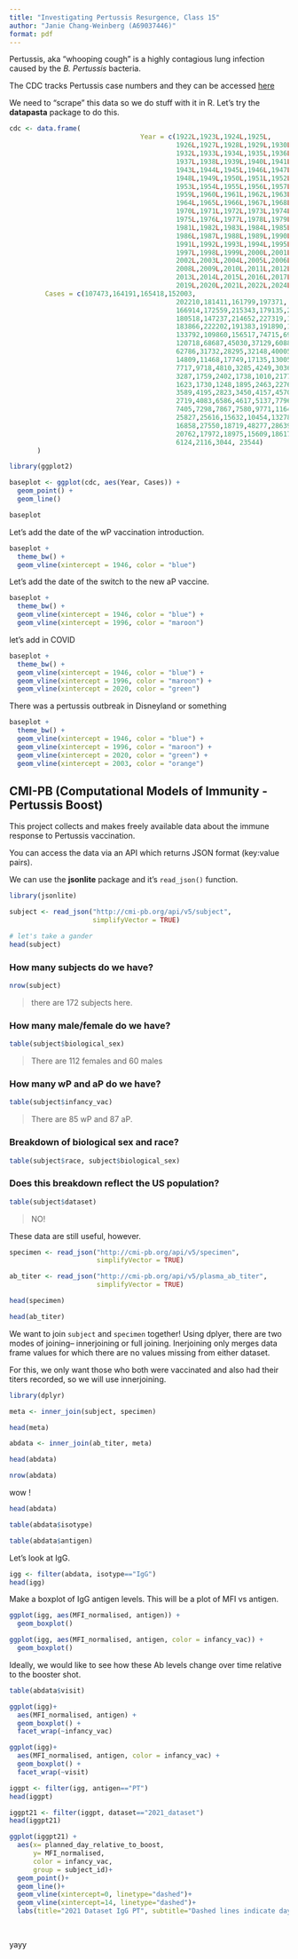 ```yaml
---
title: "Investigating Pertussis Resurgence, Class 15"
author: "Janie Chang-Weinberg (A69037446)"
format: pdf
---
```


Pertussis, aka "whooping cough" is a highly contagious lung infection caused by the *B. Pertussis* bacteria.

The CDC tracks Pertussis case numbers and they can be accessed [here](https://www.cdc.gov/pertussis/php/surveillance/pertussis-cases-by-year.html?CDC_AAref_Val=https://www.cdc.gov/pertussis/surv-reporting/cases-by-year.html)


We need to "scrape" this data so we do stuff with it in R. Let's try the **datapasta** package to do this.

```r
cdc <- data.frame(
                                 Year = c(1922L,1923L,1924L,1925L,
                                          1926L,1927L,1928L,1929L,1930L,1931L,
                                          1932L,1933L,1934L,1935L,1936L,
                                          1937L,1938L,1939L,1940L,1941L,1942L,
                                          1943L,1944L,1945L,1946L,1947L,
                                          1948L,1949L,1950L,1951L,1952L,
                                          1953L,1954L,1955L,1956L,1957L,1958L,
                                          1959L,1960L,1961L,1962L,1963L,
                                          1964L,1965L,1966L,1967L,1968L,1969L,
                                          1970L,1971L,1972L,1973L,1974L,
                                          1975L,1976L,1977L,1978L,1979L,1980L,
                                          1981L,1982L,1983L,1984L,1985L,
                                          1986L,1987L,1988L,1989L,1990L,
                                          1991L,1992L,1993L,1994L,1995L,1996L,
                                          1997L,1998L,1999L,2000L,2001L,
                                          2002L,2003L,2004L,2005L,2006L,2007L,
                                          2008L,2009L,2010L,2011L,2012L,
                                          2013L,2014L,2015L,2016L,2017L,2018L,
                                          2019L,2020L,2021L,2022L,2024L),
         Cases = c(107473,164191,165418,152003,
                                          202210,181411,161799,197371,
                                          166914,172559,215343,179135,265269,
                                          180518,147237,214652,227319,103188,
                                          183866,222202,191383,191890,109873,
                                          133792,109860,156517,74715,69479,
                                          120718,68687,45030,37129,60886,
                                          62786,31732,28295,32148,40005,
                                          14809,11468,17749,17135,13005,6799,
                                          7717,9718,4810,3285,4249,3036,
                                          3287,1759,2402,1738,1010,2177,2063,
                                          1623,1730,1248,1895,2463,2276,
                                          3589,4195,2823,3450,4157,4570,
                                          2719,4083,6586,4617,5137,7796,6564,
                                          7405,7298,7867,7580,9771,11647,
                                          25827,25616,15632,10454,13278,
                                          16858,27550,18719,48277,28639,32971,
                                          20762,17972,18975,15609,18617,
                                          6124,2116,3044, 23544)
       )
```

```r
library(ggplot2)

baseplot <- ggplot(cdc, aes(Year, Cases)) +
  geom_point() + 
  geom_line()

baseplot
```

Let's add the date of the wP vaccination introduction.
```r
baseplot +
  theme_bw() +
  geom_vline(xintercept = 1946, color = "blue")
```
Let's add the date of the switch to the new aP vaccine.

```r
baseplot +
  theme_bw() +
  geom_vline(xintercept = 1946, color = "blue") +
  geom_vline(xintercept = 1996, color = "maroon")
```

let's add in COVID

```r
baseplot +
  theme_bw() +
  geom_vline(xintercept = 1946, color = "blue") +
  geom_vline(xintercept = 1996, color = "maroon") +
  geom_vline(xintercept = 2020, color = "green")
```

There was a pertussis outbreak in Disneyland or something
```r
baseplot +
  theme_bw() +
  geom_vline(xintercept = 1946, color = "blue") +
  geom_vline(xintercept = 1996, color = "maroon") +
  geom_vline(xintercept = 2020, color = "green") +
  geom_vline(xintercept = 2003, color = "orange")
```

## CMI-PB (Computational Models of Immunity - Pertussis Boost)

This project collects and makes freely available data about the immune response to Pertussis vaccination.

You can access the data via an API which returns JSON format (key:value pairs).

We can use the **jsonlite** package and it's `read_json()` function.

```r
library(jsonlite)

subject <- read_json("http://cmi-pb.org/api/v5/subject",
                     simplifyVector = TRUE)

# let's take a gander
head(subject)
```

### How many subjects do we have?

```r
nrow(subject)
```
> there are 172 subjects here.

### How many male/female do we have?

```r
table(subject$biological_sex)
```
> There are 112 females and 60 males

### How many wP and aP do we have?

```r
table(subject$infancy_vac)
```
> There are 85 wP and 87 aP.

### Breakdown of biological sex and race?

```r
table(subject$race, subject$biological_sex)
```

### Does this breakdown reflect the US population?

```r
table(subject$dataset)
```


> NO!

These data are still useful, however. 

```r
specimen <- read_json("http://cmi-pb.org/api/v5/specimen", 
                      simplifyVector = TRUE)

ab_titer <- read_json("http://cmi-pb.org/api/v5/plasma_ab_titer",
                      simplifyVector = TRUE)
```


```r
head(specimen)
```


```r
head(ab_titer)
```


We want to join `subject` and `specimen` together!
Using dplyer, there are two modes of joining-- innerjoining or full joining. Inerjoining only merges data frame values for which there are no values missing from either dataset.

For this, we only want those who both were vaccinated and also had their titers recorded, so we will use innerjoining.

```r
library(dplyr)

meta <- inner_join(subject, specimen)

head(meta)

```

```r
abdata <- inner_join(ab_titer, meta)

head(abdata)
```

```r
nrow(abdata)
```

wow !

```r
head(abdata)
```

```r
table(abdata$isotype)
```

```r
table(abdata$antigen)
```

Let's look at IgG.

```r
igg <- filter(abdata, isotype=="IgG")
head(igg)
```

Make a boxplot of IgG antigen levels. This will be a plot of MFI vs antigen.

```r
ggplot(igg, aes(MFI_normalised, antigen)) +
  geom_boxplot()
```

```r
ggplot(igg, aes(MFI_normalised, antigen, color = infancy_vac)) +
  geom_boxplot()
```

Ideally, we would like to see how these Ab levels change over time relative to the booster shot.

```r
table(abdata$visit)
```

```r
ggplot(igg)+
  aes(MFI_normalised, antigen) +
  geom_boxplot() +
  facet_wrap(~infancy_vac)
```

```r
ggplot(igg)+
  aes(MFI_normalised, antigen, color = infancy_vac) +
  geom_boxplot() +
  facet_wrap(~visit)
```
```r
iggpt <- filter(igg, antigen=="PT")
head(iggpt)
```

```r
iggpt21 <- filter(iggpt, dataset=="2021_dataset")
head(iggpt21)
```


```r
ggplot(iggpt21) +
  aes(x= planned_day_relative_to_boost, 
      y= MFI_normalised, 
      color = infancy_vac, 
      group = subject_id)+
  geom_point()+
  geom_line()+
  geom_vline(xintercept=0, linetype="dashed")+
  geom_vline(xintercept=14, linetype="dashed")+
  labs(title="2021 Dataset IgG PT", subtitle="Dashed lines indicate day 0 (pre-boost) and day 14 (apparent peak values")
  
 
```

yayy
